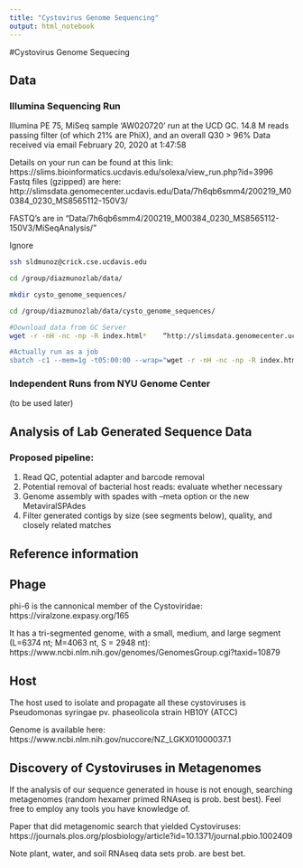```yaml
---
title: "Cystovirus Genome Sequencing"
output: html_notebook
---
```


#Cystovirus Genome Sequecing

## Data 

### Illumina Sequencing Run
Illumina PE 75, MiSeq sample 'AW020720' run at the UCD GC. 14.8 M reads passing filter (of which 21% are PhiX), and an overall Q30 > 96% Data received via email February 20, 2020 at 1:47:58

Details on your run can be found at this link: https://slims.bioinformatics.ucdavis.edu/solexa/view_run.php?id=3996
Fastq files (gzipped) are here: http://slimsdata.genomecenter.ucdavis.edu/Data/7h6qb6smm4/200219_M00384_0230_MS8565112-150V3/

FASTQ's are in "Data/7h6qb6smm4/200219_M00384_0230_MS8565112-150V3/MiSeqAnalysis/"

Ignore 

```bash
ssh sldmunoz@crick.cse.ucdavis.edu

cd /group/diazmunozlab/data/

mkdir cysto_genome_sequences/

cd /group/diazmunozlab/data/cysto_genome_sequences/

#Download data from GC Server
wget -r -nH -nc -np -R index.html*    “http://slimsdata.genomecenter.ucdavis.edu/Data/7h6qb6smm4/200219_M00384_0230_MS8565112-150V3/"

#Actually run as a job
sbatch -c1 --mem=1g -t05:00:00 --wrap="wget -r -nH -nc -np -R index.html* http://slimsdata.genomecenter.ucdavis.edu/Data/7h6qb6smm4/200219_M00384_0230_MS8565112-150V3/"

```

### Independent Runs from NYU Genome Center
(to be used later)

## Analysis of Lab Generated Sequence Data  

### Proposed pipeline:

1. Read QC, potential adapter and barcode removal
2. Potential removal of bacterial host reads: evaluate whether necessary 
3. Genome assembly with spades with --meta option or the new MetaviralSPAdes  
4. Filter generated contigs by size (see segments below), quality, and closely related matches

## Reference information

## Phage
phi-6 is the cannonical member of the Cystoviridae:
https://viralzone.expasy.org/165

It has a tri-segmented genome, with a small, medium, and large segment (L=6374 nt; M=4063 nt, S = 2948 nt):
https://www.ncbi.nlm.nih.gov/genomes/GenomesGroup.cgi?taxid=10879


## Host
The host used to isolate and propagate all these cystoviruses is Pseudomonas syringae pv. phaseolicola strain HB10Y (ATCC)

Genome is available here:
https://www.ncbi.nlm.nih.gov/nuccore/NZ_LGKX01000037.1

## Discovery of Cystoviruses in Metagenomes
If the analysis of our sequence generated in house is not enough, searching metagenomes (random hexamer primed RNAseq is prob. best best). Feel free to employ any tools you have knowledge of.

Paper that did metagenomic search that yielded Cystoviruses:
https://journals.plos.org/plosbiology/article?id=10.1371/journal.pbio.1002409

Note plant, water, and soil RNAseq data sets prob. are best bet. 